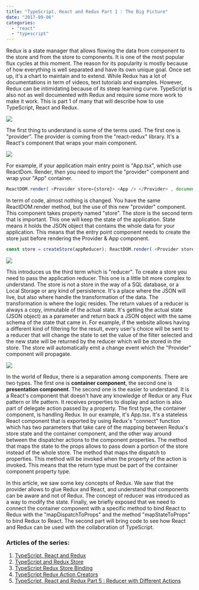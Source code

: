 ```yaml
---
title: "TypeScript, React and Redux Part 1 : The Big Picture"
date: "2017-09-06"
categories: 
  - "react"
  - "typescript"
---
```


Redux is a state manager that allows flowing the data from component to the store and from the store to components. It is one of the most popular flux cycles at this moment. The reason for its popularity is mostly because of how everything is well separated and have its own unique goal. Once set up, it's a chart to maintain and to extend. While Redux has a lot of documentations in term of videos, text tutorials and examples. However, Redux can be intimidating because of its steep learning curve. TypeScript is also not as well documented with Redux and require some more work to make it work. This is part 1 of many that will describe how to use TypeScript, React and Redux.

![](images/SimplifiedReactReduxCycle.png)

The first thing to understand is some of the terms used. The first one is "provider". The provider is coming from the "react-redux" library. It's a React's component that wraps your main component.

![](images/SimplifiedReactRedux.png)

For example, if your application main entry point is "App.tsx", which use ReactDom. Render, then you need to import the "provider" component and wrap your "App" container.

```typescript
ReactDOM.render( <Provider store={store}> <App /> </Provider> , document.getElementById("main")); 
``` 


In term of code, almost nothing is changed. You have the same ReactDOM.render method, but the use of this new "provider" component. This component takes property named "store". The store is the second term that is important. This one will keep the state of the application. State means it holds the JSON object that contains the whole data for your application. This means that the entry point component needs to create the store just before rendering the Provider & App component.

```typescript
const store = createStore(appReducer); ReactDOM.render( <Provider store={store}> <App /> </Provider> , document.getElementById("main")); 
``` 


![](images/ReduxDispatchToStore-1.png)

This introduces us the third term which is "reducer". To create a store you need to pass the application reducer. This one is a little bit more complex to understand. The store is not a store in the way of a SQL database, or a Local Storage or any kind of persistence. It's a place where the JSON will live, but also where handle the transformation of the data. The transformation is where the logic resides. The return values of a reducer is always a copy, immutable of the actual state. It's getting the actual state (JSON object) as a parameter and return back a JSON object with the same schema of the state that came in. For example, if the website allows having a different kind of filtering for the result, every user's choice will be sent to a reducer that will change the state to set the value of the filter selected and the new state will be returned by the reducer which will be stored in the store. The store will automatically emit a change event which the "Provider" component will propagate.

![](images/ReduxStateContainerComponentDispatch-1.png)

In the world of Redux, there is a separation among components. There are two types. The first one is **container component**, the second one is **presentation component**. The second one is the easier to understand. It is a React's component that doesn't have any knowledge of Redux or any Flux pattern or life pattern. It receives properties to display and action is also part of delegate action passed by a property. The first type, the container component, is handling Redux. In our example, it's App.tsx. It's a stateless React component that is exported by using Redux's "connect" function which has two parameters that take care of the mapping between Redux's store state and the container component, and the other way around between the dispatcher actions to the component properties. The method that maps the state to the props allows to pass down a portion of the store instead of the whole store. The method that maps the dispatch to properties. This method will be invoked when the property of the action is invoked. This means that the return type must be part of the container component property type.

In this article, we saw some key concepts of Redux. We saw that the provider allows to glue Redux and React, and understand that components can be aware and not of Redux. The concept of reducer was introduced as a way to modify the state. Finally, we briefly exposed that we need to connect the container component with a specific method to bind React to Redux with the "mapDispatchToProps" and the method "mapStateToProps" to bind Redux to React. The second part will bring code to see how React and Redux can be used with the collaboration of TypeScript.


### Articles of the series:

1. [TypeScript, React and Redux](./typescript-react-and-redux-part-1-the-big-picture)
2. [TypeScript and Redux Store](./typescript-react-and-redux-part-2-creating-the-store-and-the-reducer)
3. [TypeScript Redux Store Binding](./typescript-react-and-redux-part-3-binding-the-store-and-component)
4. [TypeScript Redux Action Creators](./typescript-react-and-redux-part-4-multiple-returns-from-action-creator)
5. [TypeScript, React and Redux Part 5 : Reducer with Different Actions](./typescript-react-and-redux-part-5-reducer-with-different-actions)
